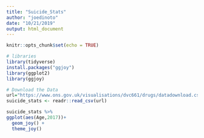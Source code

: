 ```yaml
---
title: "Suicide_Stats"
author: "joedinoto"
date: "10/21/2019"
output: html_document
---
```


```r
knitr::opts_chunk$set(echo = TRUE)
```

```r
# libraries 
library(tidyverse)
install.packages("ggjoy")
library(ggplot2)
library(ggjoy)
```


```r
# Download the Data
url="https://www.ons.gov.uk/visualisations/dvc661/drugs/datadownload.csv"
suicide_stats <- readr::read_csv(url)
```

```r
suicide_stats %>%
ggplot(aes(Age,2017))+
  geom_joy() + 
  theme_joy() 
```


